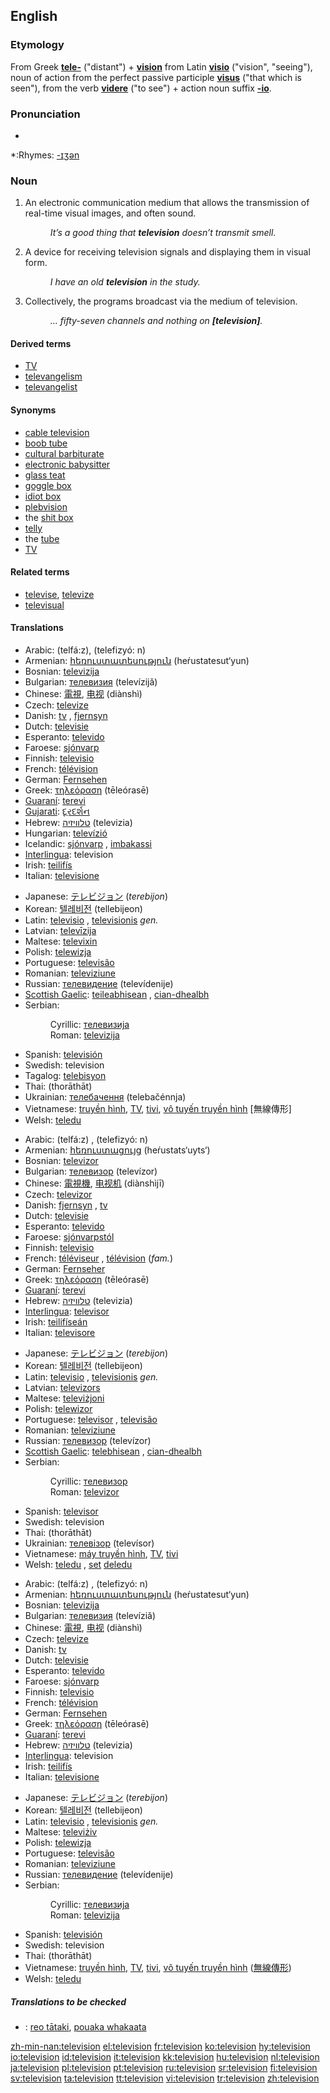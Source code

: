 {{see|télévision|televisión}}
{{wikipedia}}
==English==

===Etymology===
From Greek '''[[tele-]]''' ("distant") + '''[[vision]]''' from Latin '''[[visio]]''' ("vision", "seeing"), noun of action from the perfect passive participle '''[[visus]]''' ("that which is seen"), from the verb '''[[videre]]''' ("to see") + action noun suffix '''[[-io]]'''.

===Pronunciation===
*{{audio|en-us-television.ogg|Audio (US)}}

*:Rhymes: [[Rhymes:English:-ɪʒən|-ɪʒən]]

===Noun===
{{en-noun|s|-}}

# {{uncountable}} An electronic communication medium that allows the transmission of real-time visual images, and often sound.
#: ''It’s a good thing that '''television''' doesn’t transmit smell.''
# {{countable}} A device for receiving television signals and displaying them in visual form.
#: ''I have an old '''television''' in the study.''
# {{uncountable}} Collectively, the programs broadcast via the medium of television.
#: ''... fifty-seven channels and nothing on '''[television]'''.''

====Derived terms====
* [[TV]]
* [[televangelism]]
* [[televangelist]]

====Synonyms====
*[[cable television]]
*[[boob tube]]
*[[cultural barbiturate]]
*[[electronic babysitter]]
*[[glass teat]]
*[[goggle box]]
*[[idiot box]]
*[[plebvision]]
*the [[shit box]]
*[[telly]]
*the [[tube]]
*[[TV]]

====Related terms====
*[[televise]], [[televize]]
*[[televisual]]

====Translations====
{{trans-top|medium}}
*Arabic: {{ARchar|[[تلفاز]]}} (telfá:z), {{ARchar|[[تلفزيون]]}} (telefizyó: n)
*Armenian: [[հեռուստատեսություն]] (heŕustatesut‘yun)
*Bosnian: [[televizija#Bosnian|televizija]] {{f}}
*Bulgarian: [[телевизия]] (televízijǎ) {{f}}
*Chinese: [[電視]], [[电视]] (diànshì)
*Czech: [[televize]] {{f}}
*Danish: [[tv]] {{n}}, [[fjernsyn]] {{n}}
*Dutch: [[televisie]] {{m}}
*Esperanto: [[televido]]
*Faroese: [[sjónvarp]] {{n}}
*Finnish: [[televisio]]
*French: [[télévision]] {{f}}
*German: [[Fernsehen]] {{n}}
*Greek: [[τηλεόραση]] (tēleórasē) {{f}}
*[[Guaraní]]: [[terevi]]
*[[Gujarati]]: [[દૂરદર્શન]]
*Hebrew: [[טלוויזיה]] (televizia) {{f}}
*Hungarian: [[televízió]]
*Icelandic: [[sjónvarp]] {{n}}, [[imbakassi]] {{m}}
*[[Interlingua]]: television
*Irish: [[teilifís]] {{f}}
*Italian: [[televisione]] {{f}}
{{trans-mid}}
*Japanese: [[テレビジョン]] (''terebijon'')
*Korean: [[텔레비전]] (tellebijeon)
*Latin: [[televisio]] {{f}}, [[televisionis]] ''gen.''
*Latvian: [[televīzija]] {{f}}
*Maltese: [[televixin]]
*Polish: [[telewizja]] {{f}}
*Portuguese: [[televisão]] {{f}}
*Romanian: [[televiziune]] {{f}}
*Russian: [[телевидение]] (televídenije) {{n}}
*[[Scottish Gaelic]]: [[teileabhisean]] {{m}}, [[cian-dhealbh]] {{f}}
*Serbian:
*:Cyrillic: [[телевизија#Serbian|телевизија]] {{f}}
*:Roman: [[televizija#Serbian|televizija]] {{f}}
*Spanish: [[televisión]] {{f}}
*Swedish: television
*Tagalog: [[telebisyon]] {{f}}
*Thai: {{THchar|[[โทรทัศน์]]}} (thorāthāt)
*Ukrainian: [[телебачення]] (telebačénnja) {{f}}
*Vietnamese: [[truyền hình]], [[TV]], [[tivi]], [[vô tuyến truyền hình]] [無線傳形]
*Welsh: [[teledu]] {{m}}
{{trans-bottom}}

{{trans-top|television set}}
*Arabic: {{ARchar|[[تلفاز]]}} (telfá:z) {{m}}, {{ARchar|[[تلفزيون]]}} (telefizyó: n) {{m}}
*Armenian: [[հեռուստացույց]] (heŕustats‘uyts‘)
*Bosnian: [[televizor#Bosnian|televizor]] {{m}}
*Bulgarian: [[телевизор]] (televízor) {{m}}
*Chinese: [[電視機]], [[电视机]] (diànshìjī)
*Czech: [[televizor]] {{m}}
*Danish: [[fjernsyn]] {{n}}, [[tv]] {{n}}
*Dutch: [[televisie]] {{m}}
*Esperanto: [[televido]]
*Faroese: [[sjónvarpstól]] {{n}}
*Finnish: [[televisio]]
*French: [[téléviseur]] {{m}}, [[télévision]] {{f}} (''fam.'')
*German: [[Fernseher]] {{m}}
*Greek: [[τηλεόραση]] (tēleórasē) {{f}}
*[[Guaraní]]: [[terevi]]
*Hebrew: [[טלוויזיה]] (televizia) {{f}}
*[[Interlingua]]: [[televisor]]
*Irish: [[teilifíseán]] {{m}}
*Italian: [[televisore]] {{m}}
{{trans-mid}}
*Japanese: [[テレビジョン]] (''terebijon'')
*Korean: [[텔레비전]] (tellebijeon)
*Latin: [[televisio]] {{f}}, [[televisionis]] ''gen.''
*Latvian: [[televizors]] {{m}}
*Maltese: [[televiżjoni]]
*Polish: [[telewizor]] {{m}}
*Portuguese: [[televisor]] {{m}}, [[televisão]] {{f}}
*Romanian: [[televiziune]] {{f}}
*Russian: [[телевизор]] (televízor) {{m}}
*[[Scottish Gaelic]]: [[telebhisean]] {{m}}, [[cian-dhealbh]] {{f}}
*Serbian:
*:Cyrillic: [[телевизор#Serbian|телевизор]] {{m}}
*:Roman: [[televizor#Serbian|televizor]] {{m}}
*Spanish: [[televisor]] {{m}}
*Swedish: television
*Thai: {{THchar|[[โทรทัศน์]]}} (thorāthāt)
*Ukrainian: [[телевізор]] (televísor) {{m}}
*Vietnamese: [[máy truyền hình]], [[TV]], [[tivi]]
*Welsh: [[teledu]] {{m}}, [[set]] [[teledu|deledu]] {{m}}
{{trans-bottom}}

{{trans-top|program broadcasting}}
*Arabic: {{ARchar|[[تلفاز]]}} (telfá:z) {{m}}, {{ARchar|[[تلفزيون]]}} (telefizyó: n) {{m}}
*Armenian: [[հեռուստատեսություն]] (heŕustatesut‘yun)
*Bosnian: [[televizija#Bosnian|televizija]] {{f}}
*Bulgarian: [[телевизия]] (televíziǎ) {{f}}
*Chinese: [[電視]], [[电视]] (diànshì)
*Czech: [[televize]] {{f}}
*Danish: [[tv]] {{n}}
*Dutch: [[televisie]] {{m}}
*Esperanto: [[televido]]
*Faroese: [[sjónvarp]] {{n}}
*Finnish: [[televisio]]
*French: [[télévision]] {{f}}
*German: [[Fernsehen]] {{n}}
*Greek: [[τηλεόραση]] (tēleórasē) {{f}}
*[[Guaraní]]: [[terevi]]
*Hebrew: [[טלוויזיה]] (televizia) {{f}}
*[[Interlingua]]: television
*Irish: [[teilifís]] {{f}}
*Italian: [[televisione]] {{f}}
{{trans-mid}}
*Japanese: [[テレビジョン]] (''terebijon'')
*Korean: [[텔레비전]] (tellebijeon)
*Latin: [[televisio]] {{f}}, [[televisionis]] ''gen.''
*Maltese: [[televiżiv]]
*Polish: [[telewizja]] {{f}}
*Portuguese: [[televisão]] {{f}}
*Romanian: [[televiziune]] {{f}}
*Russian: [[телевидение]] (televídenije) {{n}}
*Serbian:
*:Cyrillic: [[телевизија#Serbian|телевизија]] {{f}}
*:Roman: [[televizija#Serbian|televizija]] {{f}}
*Spanish: [[televisión]] {{f}}
*Swedish: television
*Thai: {{THchar|[[โทรทัศน์]]}} (thorāthāt)
*Vietnamese: [[truyền hình]], [[TV]], [[tivi]], [[vô tuyến truyền hình]] ([[無線傳形]])
*Welsh: [[teledu]] {{m}}
{{trans-bottom}}

=====Translations to be checked=====
*{{ttbc|Maori}}: [[reo tātaki]], [[pouaka whakaata]]

[[zh-min-nan:television]]
[[el:television]]
[[fr:television]]
[[ko:television]]
[[hy:television]]
[[io:television]]
[[id:television]]
[[it:television]]
[[kk:television]]
[[hu:television]]
[[nl:television]]
[[ja:television]]
[[pl:television]]
[[pt:television]]
[[ru:television]]
[[sr:television]]
[[fi:television]]
[[sv:television]]
[[ta:television]]
[[tt:television]]
[[vi:television]]
[[tr:television]]
[[zh:television]]